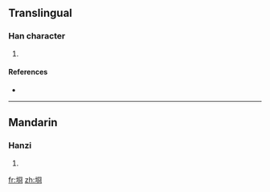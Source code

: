 ==Translingual==

===Han character===
{{Han char|rn=32|rad=土|as=07|sn=10|four=|canj=土月金口 (GBCR)}}

# {{defn|Han|sort=土07}}

====References====
* {{Han ref|kx=0230.121|hdz=10445.050|uh=57DB|ud=22491}}

----

==Mandarin==

===Hanzi===
{{cmn-hanzi|pin=[[jiōng]] ([[jiong1]])|wg=chiung<sup>1</sup>}}

# {{defn|Mandarin|sort=土07}}

[[fr:埛]]
[[zh:埛]]